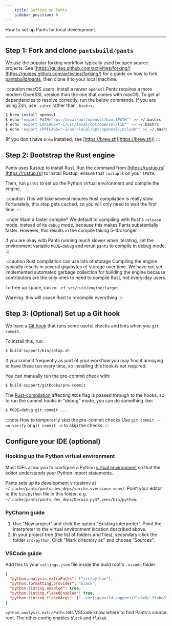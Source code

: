 ```yaml
---
    title: Setting up Pants
    sidebar_position: 0
---
```


How to set up Pants for local development.

---

## Step 1: Fork and clone `pantsbuild/pants`

We use the popular forking workflow typically used by open source projects. See [https://guides.github.com/activities/forking/](https://guides.github.com/activities/forking/) for a guide on how to fork [pantsbuild/pants](https://github.com/pantsbuild/pants), then clone it to your local machine.

:::caution macOS users: install a newer `openssl`
Pants requires a more modern OpenSSL version than the one that comes with macOS. To get all dependencies to resolve correctly, run the below commands. If you are using Zsh, use `.zshrc` rather than `.bashrc`.

```bash
$ brew install openssl
$ echo 'export PATH="/usr/local/opt/openssl/bin:$PATH"' >> ~/.bashrc
$ echo 'export LDFLAGS="-L/usr/local/opt/openssl/lib"' >> ~/.bashrc
$ echo 'export CPPFLAGS="-I/usr/local/opt/openssl/include"' >> ~/.bashrc
```

(If you don't have `brew` installed, see [https://brew.sh](https://brew.sh))
:::

## Step 2: Bootstrap the Rust engine

Pants uses Rustup to install Rust. Run the command from [https://rustup.rs](https://rustup.rs) to install Rustup; ensure that `rustup` is on your `$PATH`.

Then, run `pants` to set up the Python virtual environment and compile the engine.

:::caution This will take several minutes
Rust compilation is really slow. Fortunately, this step gets cached, so you will only need to wait the first time.
:::

:::note Want a faster compile?
We default to compiling with Rust's `release` mode, instead of its `debug` mode, because this makes Pants substantially faster. However, this results in the compile taking 5-10x longer.

If you are okay with Pants running much slower when iterating, set the environment variable `MODE=debug` and rerun `pants` to compile in debug mode.
:::

:::caution Rust compilation can use lots of storage
Compiling the engine typically results in several gigabytes of storage over time. We have not yet implemented automated garbage collection for building the engine because contributors are the only ones to need to compile Rust, not every-day users.

To free up space, run `rm -rf src/rust/engine/target`.

Warning: this will cause Rust to recompile everything.
:::

## Step 3: (Optional) Set up a Git hook

We have a [Git hook](https://git-scm.com/book/en/v2/Customizing-Git-Git-Hooks) that runs some useful checks and lints when you `git commit`.

To install this, run:

```bash
$ build-support/bin/setup.sh
```

If you commit frequently as part of your workflow you may find it annoying to have these run every time, so installing this hook is not required.

You can manually run the pre-commit check with:

```bash
$ build-support/githooks/pre-commit
```

The [Rust-compilation](./developing-rust.mdx) affecting `MODE` flag is passed through to the hooks, so to run the commit hooks in "debug" mode, you can do something like:

```bash
$ MODE=debug git commit ...
```

:::note How to temporarily skip the pre-commit checks
Use `git commit --no-verify` or `git commit -n` to skip the checks.
:::

## Configure your IDE (optional)

### Hooking up the Python virtual environment

Most IDEs allow you to configure a Python [virtual environment](https://docs.python.org/3/tutorial/venv.html) so that the editor understands your Python import statements.

Pants sets up its development virtualenv at `~/.cache/pants/pants_dev_deps/<arch>.<version>.venv/`. Point your editor to the `bin/python` file in this folder, e.g. `~/.cache/pants/pants_dev_deps/Darwin.py37.venv/bin/python`.

### PyCharm guide

1. Use "New project" and click the option "Existing interpreter". Point the interpreter to the virtual environment location described above.
2. In your project tree (the list of folders and files), secondary-click the folder `src/python`. Click "Mark directory as" and choose "Sources".

### VSCode guide

Add this to your `settings.json` file inside the build root's `.vscode` folder:

```json title="settings.json"
{
  "python.analysis.extraPaths": ["src/python"],
  "python.formatting.provider": "black",
  "python.linting.enabled": true,
  "python.linting.flake8Enabled": true,
  "python.linting.flake8Args": ["--config=build-support/flake8/.flake8"]
}
```

`python.analysis.extraPaths` lets VSCode know where to find Pants's source root. The other config enables `black` and `flake8`.
